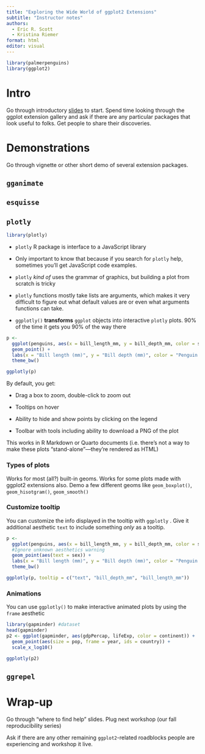 ```yaml
---
title: "Exploring the Wide World of ggplot2 Extensions"
subtitle: "Instructor notes"
authors:
  - Eric R. Scott
  - Kristina Riemer
format: html
editor: visual
---
```


```r
library(palmerpenguins)
library(ggplot2)
```

# Intro

Go through introductory [slides](https://cct-datascience.quarto.pub/exploring-the-wide-world-of-ggplot2-extensions/) to start.
Spend time looking through the ggplot extension gallery and ask if there are any particular packages that look useful to folks.
Get people to share their discoveries.

# Demonstrations

Go through vignette or other short demo of several extension packages.

## `gganimate`

## `esquisse`

## `plotly`

```r
library(plotly)
```

-   `plotly` R package is interface to a JavaScript library

-   Only important to know that because if you search for `plotly` help, sometimes you'll get JavaScript code examples.

-   `plotly` *kind of* uses the grammar of graphics, but building a plot from scratch is tricky

-   `plotly` functions mostly take lists are arguments, which makes it very difficult to figure out what default values are or even what arguments functions can take.

-   `ggplotly()` **transforms** `ggplot` objects into interactive `plotly` plots.
    90% of the time it gets you 90% of the way there

```r
p <- 
  ggplot(penguins, aes(x = bill_length_mm, y = bill_depth_mm, color = species)) +
  geom_point() +
  labs(x = "Bill length (mm)", y = "Bill depth (mm)", color = "Penguin Species") +
  theme_bw()

ggplotly(p)
```

By default, you get:

-   Drag a box to zoom, double-click to zoom out

-   Tooltips on hover

-   Ability to hide and show points by clicking on the legend

-   Toolbar with tools including ability to download a PNG of the plot

This works in R Markdown or Quarto documents (i.e. there's not a way to make these plots "stand-alone"---they're rendered as HTML)

### Types of plots

Works for most (all?) built-in geoms.
Works for some plots made with ggplot2 extensions also.
Demo a few different geoms like `geom_boxplot()`, `geom_hisotgram()`, `geom_smooth()`

### Customize tooltip

You can customize the info displayed in the tooltip with `ggplotly` .
Give it additional aesthetic `text` to include something *only* as a tooltip.

```r
p <- 
  ggplot(penguins, aes(x = bill_length_mm, y = bill_depth_mm, color = species)) +
  #Ignore unknown aesthetics warning
  geom_point(aes(text = sex)) +
  labs(x = "Bill length (mm)", y = "Bill depth (mm)", color = "Penguin Species") +
  theme_bw()

ggplotly(p, tooltip = c("text", "bill_depth_mm", "bill_length_mm"))
```

### Animations

You can use `ggplotly()` to make interactive animated plots by using the `frame` aesthetic

```r
library(gapminder) #dataset
head(gapminder)
p2 <- ggplot(gapminder, aes(gdpPercap, lifeExp, color = continent)) +
  geom_point(aes(size = pop, frame = year, ids = country)) +
  scale_x_log10()

ggplotly(p2)

```

## `ggrepel`

# Wrap-up

Go through "where to find help" slides.
Plug next workshop (our fall reproducibility series)

Ask if there are any other remaining `ggplot2`-related roadblocks people are experiencing and workshop it live.
